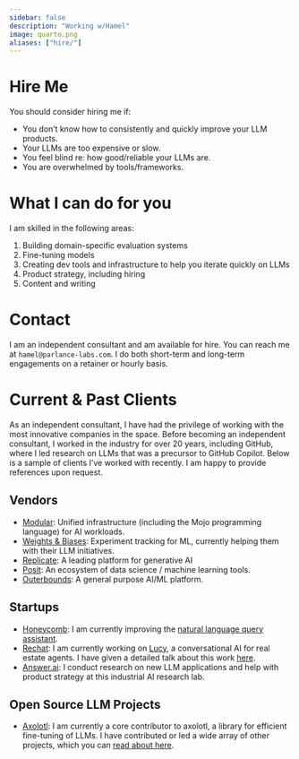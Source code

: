 ```yaml
---
sidebar: false
description: "Working w/Hamel"
image: quarto.png
aliases: ["hire/"]
---
```

# Hire Me

You should consider hiring me if:

- You don’t know how to consistently and quickly improve your LLM products.
- Your LLMs are too expensive or slow.
- You feel blind re: how good/reliable your LLMs are.
- You are overwhelmed by tools/frameworks.

# What I can do for you

I am skilled in the following areas:

1. Building domain-specific evaluation systems
2. Fine-tuning models
3. Creating dev tools and infrastructure to help you iterate quickly on LLMs
4. Product strategy, including hiring
5. Content and writing

# Contact

I am an independent consultant and am available for hire.  You can reach me at `hamel@parlance-labs.com`.  I do both short-term and long-term engagements on a retainer or hourly basis.

# Current & Past Clients

As an independent consultant, I have had the privilege of working with the most innovative companies in the space.  Before becoming an independent consultant, I worked in the industry for over 20 years, including GitHub, where I led research on LLMs that was a precursor to GitHub Copilot.  Below is a sample of clients I've worked with recently.  I am happy to provide references upon request.  

## Vendors

- [Modular](https://www.modular.com/): Unified infrastructure (including the Mojo programming language) for AI workloads.
- [Weights & Biases](https://wandb.ai/): Experiment tracking for ML, currently helping them with their LLM initiatives.
- [Replicate](https://replicate.com/): A leading platform for generative AI
- [Posit](https://posit.co): An ecosystem of data science / machine learning tools.
- [Outerbounds](https://outerbounds.com/): A general purpose AI/ML platform.

## Startups
- [Honeycomb](https://www.honeycomb.io/): I am currently improving the [natural language query assistant](https://www.honeycomb.io/blog/introducing-query-assistant).
- [Rechat](https://rechat.com/): I am currently working on [Lucy](https://rechat.com/ai-co-pilot-lucy/rechat-introduces-ai-powered-co-pilot-lucy-at-the-ioi-summit-in-miami/), a conversational AI for real estate agents. I have given a detailed talk about this work [here](https://www.youtube.com/watch?v=B_DMMlDuJB0).
- [Answer.ai](https://www.answer.ai/): I conduct research on new LLM applications and help with product strategy at this industrial AI research lab.

## Open Source LLM Projects

- [Axolotl](https://github.com/OpenAccess-AI-Collective/axolotl): I am currently a core contributor to axolotl, a library for efficient fine-tuning of LLMs.  I have contributed or led a wide array of other projects, which you can [read about here](oss/opensource.qmd).
